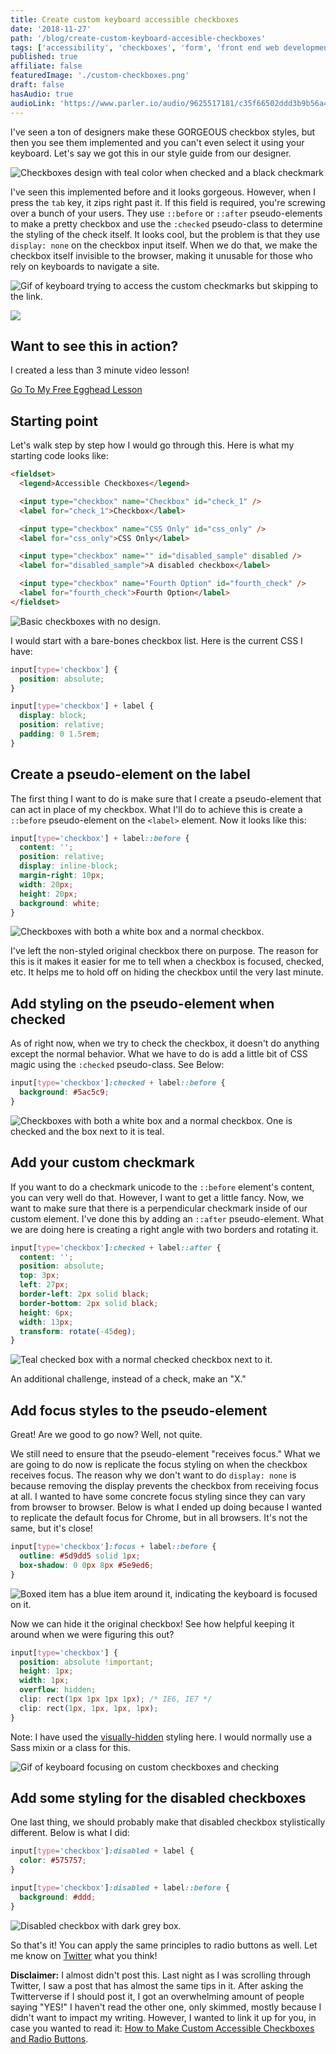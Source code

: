 ```yaml
---
title: Create custom keyboard accessible checkboxes
date: '2018-11-27'
path: '/blog/create-custom-keyboard-accesible-checkboxes'
tags: ['accessibility', 'checkboxes', 'form', 'front end web development']
published: true
affiliate: false
featuredImage: './custom-checkboxes.png'
draft: false
hasAudio: true
audioLink: 'https://www.parler.io/audio/9625517181/c35f66502ddd3b9b56a4db767e00d2e69455810c.36b95f33-8819-457e-be2e-6d137985f731.mp3'
---
```



I've seen a ton of designers make these GORGEOUS checkbox styles, but then you see them implemented and you can't even select it using your keyboard. Let's say we got this in our style guide from our designer.

![Checkboxes design with teal color when checked and a black checkmark](./teal-checkboxes-design.png)

I've seen this implemented before and it looks gorgeous. However, when I press the `tab` key, it zips right past it. If this field is required, you're screwing over a bunch of your users. They use `::before` or `::after` pseudo-elements to make a pretty checkbox and use the `:checked` pseudo-class to determine the styling of the check itself. It looks cool, but the problem is that they use `display: none` on the checkbox input itself. When we do that, we make the checkbox itself invisible to the browser, making it unusable for those who rely on keyboards to navigate a site.

![Gif of keyboard trying to access the custom checkmarks but skipping to the link.](https://media.giphy.com/media/3Fd7rUatwPzyAloC5O/giphy.gif)

<CallToAction>

  ![](./egghead.png)

  ## Want to see this in action?

  I created a less than 3 minute video lesson!

  [Go To My Free Egghead Lesson](https://egghead.io/lessons/css-create-custom-keyboard-accessible-checkboxes)

</CallToAction>

## Starting point

Let's walk step by step how I would go through this. Here is what my starting code looks like:

```html
<fieldset>
  <legend>Accessible Checkboxes</legend>

  <input type="checkbox" name="Checkbox" id="check_1" />
  <label for="check_1">Checkbox</label>

  <input type="checkbox" name="CSS Only" id="css_only" />
  <label for="css_only">CSS Only</label>

  <input type="checkbox" name="" id="disabled_sample" disabled />
  <label for="disabled_sample">A disabled checkbox</label>

  <input type="checkbox" name="Fourth Option" id="fourth_check" />
  <label for="fourth_check">Fourth Option</label>
</fieldset>
```

![Basic checkboxes with no design.](./Starting-point.png)

I would start with a bare-bones checkbox list. Here is the current CSS I have:

```css
input[type='checkbox'] {
  position: absolute;
}

input[type='checkbox'] + label {
  display: block;
  position: relative;
  padding: 0 1.5rem;
}
```

## Create a pseudo-element on the label

The first thing I want to do is make sure that I create a pseudo-element that can act in place of my checkbox. What I'll do to achieve this is create a `::before` pseudo-element on the `<label>` element. Now it looks like this:

```css
input[type='checkbox'] + label::before {
  content: '';
  position: relative;
  display: inline-block;
  margin-right: 10px;
  width: 20px;
  height: 20px;
  background: white;
}
```

![Checkboxes with both a white box and a normal checkbox.](./checkboxes-with-psuedo.png)

I've left the non-styled original checkbox there on purpose. The reason for this is it makes it easier for me to tell when a checkbox is focused, checked, etc. It helps me to hold off on hiding the checkbox until the very last minute.

## Add styling on the pseudo-element when checked

As of right now, when we try to check the checkbox, it doesn't do anything except the normal behavior. What we have to do is add a little bit of CSS magic using the `:checked` pseudo-class. See Below:

```css
input[type='checkbox']:checked + label::before {
  background: #5ac5c9;
}
```

![Checkboxes with both a white box and a normal checkbox. One is checked and the box next to it is teal.](./teal-checkbox.png)

## Add your custom checkmark

If you want to do a checkmark unicode to the `::before` element's content, you can very well do that. However, I want to get a little fancy. Now, we want to make sure that there is a perpendicular checkmark inside of our custom element. I've done this by adding an `::after` pseudo-element. What we are doing here is creating a right angle with two borders and rotating it.

```css
input[type='checkbox']:checked + label::after {
  content: '';
  position: absolute;
  top: 3px;
  left: 27px;
  border-left: 2px solid black;
  border-bottom: 2px solid black;
  height: 6px;
  width: 13px;
  transform: rotate(-45deg);
}
```

![Teal checked box with a normal checked checkbox next to it.](./teal-checkbox-with-check.png)

An additional challenge, instead of a check, make an "X."

## Add focus styles to the pseudo-element

Great! Are we good to go now? Well, not quite.

We still need to ensure that the pseudo-element "receives focus." What we are going to do now is replicate the focus styling on when the checkbox receives focus. The reason why we don't want to do `display: none` is because removing the display prevents the checkbox from receiving focus at all. I wanted to have some concrete focus styling since they can vary from browser to browser. Below is what I ended up doing because I wanted to replicate the default focus for Chrome, but in all browsers. It's not the same, but it's close!

```css
input[type='checkbox']:focus + label::before {
  outline: #5d9dd5 solid 1px;
  box-shadow: 0 0px 8px #5e9ed6;
}
```

![Boxed item has a blue item around it, indicating the keyboard is focused on it.](./receiving-focus.png)

Now we can hide it the original checkbox! See how helpful keeping it around when we were figuring this out?

```css
input[type='checkbox'] {
  position: absolute !important;
  height: 1px;
  width: 1px;
  overflow: hidden;
  clip: rect(1px 1px 1px 1px); /* IE6, IE7 */
  clip: rect(1px, 1px, 1px, 1px);
}
```

Note: I have used the [visually-hidden](https://a11yproject.com/posts/how-to-hide-content/) styling here. I would normally use a Sass mixin or a class for this.

![Gif of keyboard focusing on custom checkboxes and checking](https://media.giphy.com/media/1ynEvIv4dpGRPB7cyI/giphy.gif)

## Add some styling for the disabled checkboxes

One last thing, we should probably make that disabled checkbox stylistically different. Below is what I did:

```css
input[type='checkbox']:disabled + label {
  color: #575757;
}

input[type='checkbox']:disabled + label::before {
  background: #ddd;
}
```

![Disabled checkbox with dark grey box.](./disabled-checkbox.png)

So that's it! You can apply the same principles to radio buttons as well. Let me know on [Twitter](https://twitter.com/LittleKope/) what you think!

**Disclaimer:** I almost didn't post this. Last night as I was scrolling through Twitter, I saw a post that has almost the same tips in it. After asking the Twitterverse if I should post it, I got an overwhelming amount of people saying "YES!" I haven't read the other one, only skimmed, mostly because I didn't want to impact my writing. However, I wanted to link it up for you, in case you wanted to read it: [How to Make Custom Accessible Checkboxes and Radio Buttons](https://webdesign.tutsplus.com/tutorials/how-to-make-custom-accessible-checkboxes-and-radio-buttons--cms-32074).
